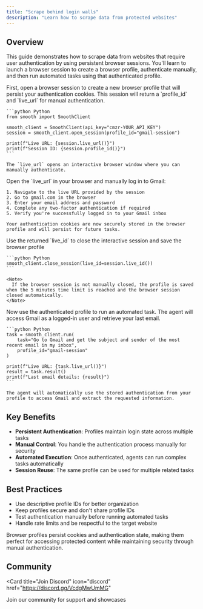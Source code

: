 ---
title: "Scrape behind login walls"
description: "Learn how to scrape data from protected websites"
---

## Overview

This guide demonstrates how to scrape data from websites that require user authentication by using persistent browser sessions. You'll learn to launch a browser session to create a browser profile, authenticate manually, and then run automated tasks using that authenticated profile.

<Steps>
  <Step title="Launch Browser Session">
    First, open a browser session to create a new browser profile that will persist your authentication cookies. This session will return a `profile_id` and `live_url` for manual authentication.

    ```python Python
    from smooth import SmoothClient

    smooth_client = SmoothClient(api_key="cmzr-YOUR_API_KEY")
    session = smooth_client.open_session(profile_id="gmail-session")

    print(f"Live URL: {session.live_url()}")
    print(f"Session ID: {session.profile_id()}")
    ```

    The `live_url` opens an interactive browser window where you can manually authenticate.
  </Step>
  
  <Step title="Authenticate Manually">
    Open the `live_url` in your browser and manually log in to Gmail:

    1. Navigate to the live URL provided by the session
    2. Go to gmail.com in the browser
    3. Enter your email address and password
    4. Complete any two-factor authentication if required
    5. Verify you're successfully logged in to your Gmail inbox

    Your authentication cookies are now securely stored in the browser profile and will persist for future tasks.
  </Step>

  <Step title="Close  Browser Session">
    Use the returned `live_id` to close the interactive session and save the browser profile

    ```python Python
    smooth_client.close_session(live_id=session.live_id())
    ```

    <Note>
      If the browser session is not manually closed, the profile is saved when the 5 minutes time limit is reached and the browser session closed automatically.
    </Note>
  </Step>
  
  <Step title="Run Automated Task">
    Now use the authenticated profile to run an automated task. The agent will access Gmail as a logged-in user and retrieve your last email.

    ```python Python
    task = smooth_client.run(
        task="Go to Gmail and get the subject and sender of the most recent email in my inbox",
        profile_id="gmail-session"
    )

    print(f"Live URL: {task.live_url()}")
    result = task.result()
    print(f"Last email details: {result}")
    ```

    The agent will automatically use the stored authentication from your profile to access Gmail and extract the requested information.
  </Step>
</Steps>

## Key Benefits

- **Persistent Authentication**: Profiles maintain login state across multiple tasks
- **Manual Control**: You handle the authentication process manually for security
- **Automated Execution**: Once authenticated, agents can run complex tasks automatically
- **Session Reuse**: The same profile can be used for multiple related tasks

## Best Practices

- Use descriptive profile IDs for better organization
- Keep profiles secure and don't share profile IDs
- Test authentication manually before running automated tasks
- Handle rate limits and be respectful to the target website

<Note>
  Browser profiles persist cookies and authentication state, making them perfect for accessing protected content while maintaining security through manual authentication.
</Note>

## Community

<Card
  title="Join Discord"
  icon="discord"
  href="https://discord.gg/VcdgMwUmMG"
>
  Join our community for support and showcases
</Card>
